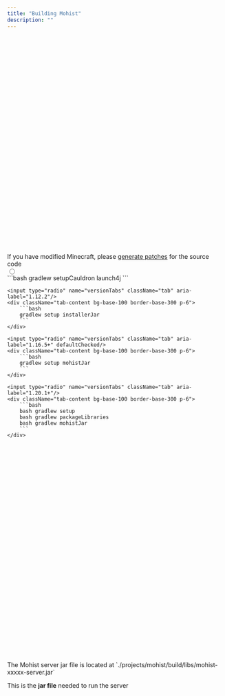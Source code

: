 ```yaml
---
title: "Building Mohist"
description: ""
---
```


<div className="alert alert-warning my-4">
    <svg xmlns="http://www.w3.org/2000/svg" className="stroke-current shrink-0 h-6 w-6" fill="none" viewBox="0 0 24 24"><path strokeLinecap="round" strokeLinejoin="round" strokeWidth="2" d="M12 9v2m0 4h.01m-6.938 4h13.856c1.54 0 2.502-1.667 1.732-3L13.732 4c-.77-1.333-2.694-1.333-3.464 0L3.34 16c-.77 1.333.192 3 1.732 3z" /></svg>
    <span>If you have modified Minecraft, please <a href="patches.mdx">generate patches</a> for the source code</span>
</div>

<div className="tabs tabs-lift">
    <input type="radio" name="versionTabs" className="tab" aria-label="1.7.10"/>
    <div className="tab-content bg-base-100 border-base-300 p-6">
        ```bash
        gradlew setupCauldron launch4j
        ```
    </div>

    <input type="radio" name="versionTabs" className="tab" aria-label="1.12.2"/>
    <div className="tab-content bg-base-100 border-base-300 p-6">
        ```bash
        gradlew setup installerJar
        ```
    </div>

    <input type="radio" name="versionTabs" className="tab" aria-label="1.16.5+" defaultChecked/>
    <div className="tab-content bg-base-100 border-base-300 p-6">
        ```bash
        gradlew setup mohistJar
        ```
    </div>

    <input type="radio" name="versionTabs" className="tab" aria-label="1.20.1+"/>
    <div className="tab-content bg-base-100 border-base-300 p-6">
        ```bash
        bash gradlew setup
        bash gradlew packageLibraries
        bash gradlew mohistJar
        ```
    </div>
</div>

<div className="alert alert-info my-4">
    <svg xmlns="http://www.w3.org/2000/svg" className="stroke-current shrink-0 h-6 w-6" fill="none" viewBox="0 0 24 24"><path strokeLinecap="round" strokeLinejoin="round" strokeWidth="2" d="M13 16h-1v-4h-1m1-4h.01M21 12a9 9 0 11-18 0 9 9 0 0118 0z" /></svg>
    <span>The Mohist server jar file is located at `./projects/mohist/build/libs/mohist-xxxxx-server.jar`</span>
</div>

This is the **jar file** needed to run the server